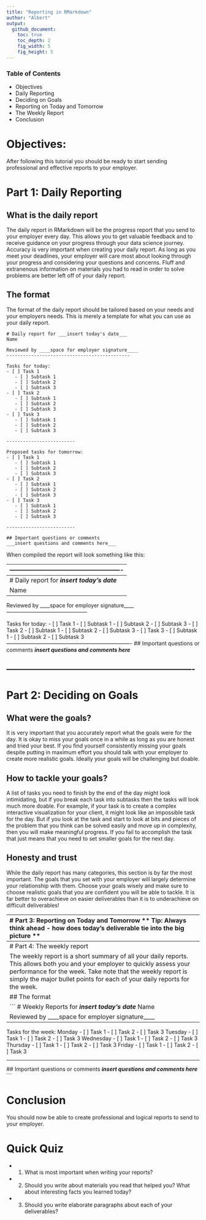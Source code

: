 ```yaml
---
title: "Reporting in RMarkdown"
author: "Albert"
output:
  github_document:
    toc: true
    toc_depth: 2
    fig_width: 5
    fig_height: 5
---
```

### Table of Contents
- Objectives
- Daily Reporting
- Deciding on Goals
- Reporting on Today and Tomorrow
- The Weekly Report
- Conclusion

# Objectives:
After following this tutorial you should be ready to start sending professional and effective reports to your employer.

# Part 1: Daily Reporting
## What is the daily report
The daily report in RMarkdown will be the progress report that you send to your employer every day. This allows you to get valuable feedback and to receive guidance on your progress through your data science journey. Accuracy is very important when creating your daily report. As long as you meet your deadlines, your employer will care most about looking through your progress and considering your questions and concerns. Fluff and extranenous information on materials you had to read in order to solve problems are better left off of your daily report.

## The format
 
The format of the daily report should be tailored based on your needs and your employers needs. This is merely a template for what you can use as your daily report.
 
 ```
 # Daily report for ___insert today's date___
 Name
 
 Reviewed by ____space for employer signature____
 ---------------------------------------------
 
 Tasks for today:
 - [ ] Task 1
    - [ ] Subtask 1
    - [ ] Subtask 2
    - [ ] Subtask 3
 - [ ] Task 2
    - [ ] Subtask 1
    - [ ] Subtask 2
    - [ ] Subtask 3
 - [ ] Task 3
    - [ ] Subtask 1
    - [ ] Subtask 2
    - [ ] Subtask 3
 
 -------------------------
 
 Proposed tasks for tomorrow:
 - [ ] Task 1
    - [ ] Subtask 1
    - [ ] Subtask 2
    - [ ] Subtask 3
 - [ ] Task 2
    - [ ] Subtask 1
    - [ ] Subtask 2
    - [ ] Subtask 3
 - [ ] Task 3
    - [ ] Subtask 1
    - [ ] Subtask 2
    - [ ] Subtask 3
 
 -------------------------
 
 ## Important questions or comments
 ___insert questions and comments here___
 ```
 
 When compiled the report will look something like this:
 
 -------------------------------------------------------
 -------------------------------------------------------
  # Daily report for ___insert today's date___
 Name
 
 Reviewed by ____space for employer signature____
 ---------------------------------------------
 
 Tasks for today:
 - [ ] Task 1
    - [ ] Subtask 1
    - [ ] Subtask 2
    - [ ] Subtask 3
 - [ ] Task 2
    - [ ] Subtask 1
    - [ ] Subtask 2
    - [ ] Subtask 3
 - [ ] Task 3
    - [ ] Subtask 1
    - [ ] Subtask 2
    - [ ] Subtask 3
 ----------------------------------------------------------------------
 ## Important questions or comments
 ___insert questions and comments here___

----------------------------------------------------------------------
----------------------------------------------------------------------

# Part 2: Deciding on Goals

## What were the goals?
It is very important that you accurately report what the goals were for the day. It is okay to miss your goals once in a while as long as you are honest and tried your best. If you find yourself consistently missing your goals despite putting in maximum effort you should talk with your employer to create more realistic goals. Ideally your goals will be challenging but doable.

## How to tackle your goals?
A list of tasks you need to finish by the end of the day might look intimidating, but if you break each task into subtasks then the tasks will look much more doable. For example, if your task is to create a complex interactive visualization for your client, it might look like an impossible task for the day. But if you look at the task and start to look at bits and pieces of the problem that you think can be solved easily and move up in complexity, then you will make meaningful progress. If you fail to accomplish the task that just means that you need to set smaller goals for the next day.

## Honesty and trust
While the daily report has many categories, this section is by far the most important. The goals that you set with your employer will largely determine your relationship with them. Choose your goals wisely and make sure to choose realistic goals that you are confident you will be able to tackle. It is far better to overachieve on easier deliverables than it is to underachieve on difficult deliverables!

----------------------------------------------------------
# Part 3: Reporting on Today and Tomorrow
** Tip: Always think ahead - how does today's deliverable tie into the big picture  **

## What I did, What are the goals for tomorrow?

After agreeing on a set of goals with your employer, deciding how to spend your time is important to make sure you finish all of them! How you work most efficiently is up to you, but many people find starting with the harder tasks and ending with the easier ones is the best to ensure high motivation throughout the day. In any case, make sure to write down exactly what you did and how you spent your time, so that your employer will understand what happened if you failed to complete a deliverable. 

## What are the goals for tomorrow?

Make sure to use the results from the day before to help influence your goals for tomorrow, especially if you failed to complete a deliverable. Think about what happened that prevented you from completing the deliverable, and if it was simply due to not having enough time, then talk about an easier set of deliverables for the day with your employer.

----------------------------------------------------------------------------------
# Part 4: The weekly report

The weekly report is a short summary of all your daily reports. This allows both you and your employer to quickly assess your performance for the week. Take note that the weekly report is simply the major bullet points for each of your daily reports for the week.

## The format

 ```
 # Weekly Reports for ___insert today's date___
 Name
 
 Reviewed by ____space for employer signature____
 ---------------------------------------------
 
 Tasks for the week:
 Monday
 - [ ] Task 1
 - [ ] Task 2
 - [ ] Task 3
Tuesday
 - [ ] Task 1
 - [ ] Task 2
 - [ ] Task 3
 Wednesday
 - [ ] Task 1
 - [ ] Task 2
 - [ ] Task 3
 Thursday
 - [ ] Task 1
 - [ ] Task 2
 - [ ] Task 3
 Friday
 - [ ] Task 1
 - [ ] Task 2
 - [ ] Task 3

------------------------------------------
 ## Important questions or comments
 ___insert questions and comments here___
 ```


# Conclusion

You should now be able to create professional and logical reports to send to your employer.

# Quick Quiz

- 1) What is most important when writing your reports?
- 2) Should you write about materials you read that helped you? What about interesting facts you learned today?
- 3) Should you write elaborate paragraphs about each of your deliverables?
